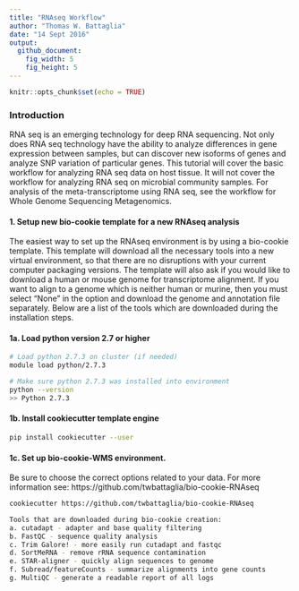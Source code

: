 ```yaml
---
title: "RNAseq Workflow"
author: "Thomas W. Battaglia"
date: "14 Sept 2016"
output: 
  github_document:
    fig_width: 5
    fig_height: 5
---
```

```r
knitr::opts_chunk$set(echo = TRUE)
```


### Introduction  
RNA seq is an emerging technology for deep RNA sequencing. Not only does RNA seq technology have the ability to analyze differences in gene expression between samples, but can discover new isoforms of genes and analyze SNP variation of particular genes. This tutorial will cover the basic workflow for analyzing RNA seq data on host tissue. It will not cover the workflow for analyzing RNA seq on microbial community samples. For analysis of the meta-transcriptome using RNA seq, see the workflow for Whole Genome Sequencing Metagenomics.

#### 1. Setup new bio-cookie template for a new RNAseq analysis
The easiest way to set up the RNAseq environment is by using a bio-cookie template. This template will download all the necessary tools into a new virtual environment, so that there are no disruptions with your current computer packaging versions. The template will also ask if you would like to download a human or mouse genome for transcriptome alignment. If you want to align to a genome which is neither human or murine, then you must select "None" in the option and download the genome and annotation file separately. Below are a list of the tools which are downloaded during the installation steps.


#### 1a. Load python version 2.7 or higher
```bash
# Load python 2.7.3 on cluster (if needed)
module load python/2.7.3

# Make sure python 2.7.3 was installed into environment
python --version
>> Python 2.7.3
```

#### 1b. Install cookiecutter template engine
```bash
pip install cookiecutter --user
```

#### 1c. Set up bio-cookie-WMS environment. 
Be sure to choose the correct options related to your data. For more information see: https://github.com/twbattaglia/bio-cookie-RNAseq
```bash
cookiecutter https://github.com/twbattaglia/bio-cookie-RNAseq

Tools that are downloaded during bio-cookie creation:
a. cutadapt - adapter and base quality filtering
b. FastQC - sequence quality analysis
c. Trim Galore! - more easily run cutadapt and fastqc
d. SortMeRNA - remove rRNA sequence contamination
e. STAR-aligner - quickly align sequences to genome
f. Subread/featureCounts - summarize alignments into gene counts
g. MultiQC - generate a readable report of all logs
```



